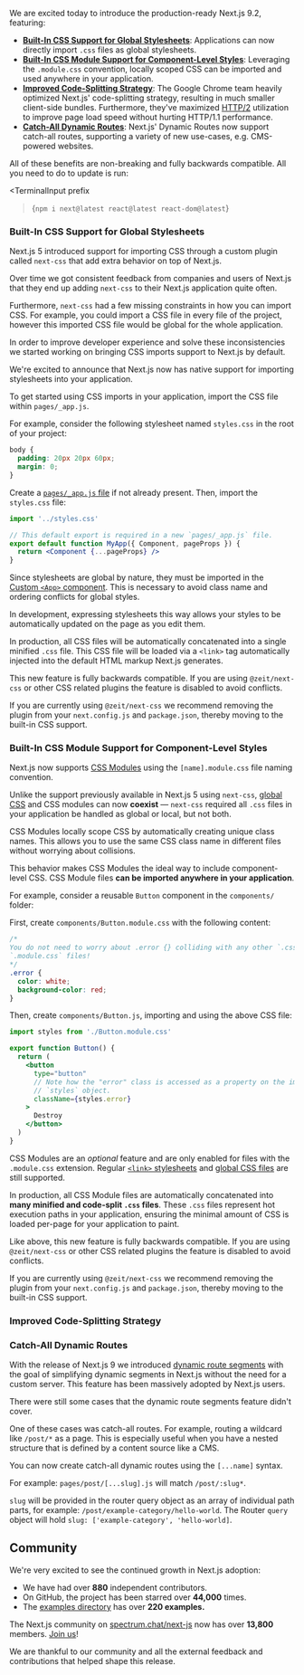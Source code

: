 


We are excited today to introduce the production-ready Next.js 9.2, featuring:

- **[Built-In CSS Support for Global Stylesheets](#built-in-css-support-for-global-stylesheets)**: Applications can now directly import `.css` files as global stylesheets.
- **[Built-In CSS Module Support for Component-Level Styles](#built-in-css-support-for-global-stylesheets)**: Leveraging the `.module.css` convention, locally scoped CSS can be imported and used anywhere in your application.
- **[Improved Code-Splitting Strategy](#improved-code-splitting-strategy)**: The Google Chrome team heavily optimized Next.js' code-splitting strategy, resulting in much smaller client-side bundles. Furthermore, they've maximized [HTTP/2](https://developers.google.com/web/fundamentals/performance/http2) utilization to improve page load speed without hurting HTTP/1.1 performance.
- **[Catch-All Dynamic Routes](#catch-all-dynamic-routes)**: Next.js' Dynamic Routes now support catch-all routes, supporting a variety of new use-cases, e.g. CMS-powered websites.

All of these benefits are non-breaking and fully backwards compatible. All you need to do to update is run:

<TerminalInput
  prefix
>{`npm i next@latest react@latest react-dom@latest`}</TerminalInput>

### Built-In CSS Support for Global Stylesheets

Next.js 5 introduced support for importing CSS through a custom plugin called `next-css` that add extra behavior on top of Next.js.

Over time we got consistent feedback from companies and users of Next.js that they end up adding `next-css` to their Next.js application quite often.

Furthermore, `next-css` had a few missing constraints in how you can import CSS.
For example, you could import a CSS file in every file of the project, however this imported CSS file would be global for the whole application.

In order to improve developer experience and solve these inconsistencies we started working on bringing CSS imports support to Next.js by default.

We're excited to announce that Next.js now has native support for importing stylesheets into your application.

To get started using CSS imports in your application, import the CSS file within `pages/_app.js`.

For example, consider the following stylesheet named `styles.css` in the root of your project:

```css
body {
  padding: 20px 20px 60px;
  margin: 0;
}
```

Create a [`pages/_app.js` file](https://nextjs.org/docs/advanced-features/custom-app) if not already present.
Then, import the `styles.css` file:

```jsx
import '../styles.css'

// This default export is required in a new `pages/_app.js` file.
export default function MyApp({ Component, pageProps }) {
  return <Component {...pageProps} />
}
```

Since stylesheets are global by nature, they must be imported in the [Custom `<App>` component](https://nextjs.org/docs/advanced-features/custom-app).
This is necessary to avoid class name and ordering conflicts for global styles.

In development, expressing stylesheets this way allows your styles to be automatically updated on the page as you edit them.

In production, all CSS files will be automatically concatenated into a single minified `.css` file.
This CSS file will be loaded via a `<link>` tag automatically injected into the default HTML markup Next.js generates.

This new feature is fully backwards compatible. If you are using `@zeit/next-css` or other CSS related plugins the feature is disabled to avoid conflicts.

If you are currently using `@zeit/next-css` we recommend removing the plugin from your `next.config.js` and `package.json`, thereby moving to the built-in CSS support.

### Built-In CSS Module Support for Component-Level Styles

Next.js now supports [CSS Modules](https://github.com/css-modules/css-modules) using the `[name].module.css` file naming convention.

Unlike the support previously available in Next.js 5 using `next-css`,
[global CSS](#built-in-css-support-for-global-stylesheets) and CSS modules can
now **coexist** — `next-css` required all `.css` files in your application be
handled as global or local, but not both.

CSS Modules locally scope CSS by automatically creating unique class names.
This allows you to use the same CSS class name in different files without worrying about collisions.

This behavior makes CSS Modules the ideal way to include component-level CSS.
CSS Module files **can be imported anywhere in your application**.

For example, consider a reusable `Button` component in the `components/` folder:

First, create `components/Button.module.css` with the following content:

```css
/*
You do not need to worry about .error {} colliding with any other `.css` or
`.module.css` files!
*/
.error {
  color: white;
  background-color: red;
}
```

Then, create `components/Button.js`, importing and using the above CSS file:

```jsx
import styles from './Button.module.css'

export function Button() {
  return (
    <button
      type="button"
      // Note how the "error" class is accessed as a property on the imported
      // `styles` object.
      className={styles.error}
    >
      Destroy
    </button>
  )
}
```

CSS Modules are an _optional_ feature and are only enabled for files with the `.module.css` extension.
Regular [`<link>` stylesheets](https://nextjs.org/docs/api-reference/next/head) and [global CSS files](#built-in-css-support-for-global-stylesheets) are still supported.

In production, all CSS Module files are automatically concatenated into **many minified and code-split `.css` files**.
These `.css` files represent hot execution paths in your application, ensuring the minimal amount of CSS is loaded per-page for your application to paint.

Like above, this new feature is fully backwards compatible.
If you are using `@zeit/next-css` or other CSS related plugins the feature is disabled to avoid conflicts.

If you are currently using `@zeit/next-css` we recommend removing the plugin from your `next.config.js` and `package.json`, thereby moving to the built-in CSS support.

### Improved Code-Splitting Strategy

### Catch-All Dynamic Routes

With the release of Next.js 9 we introduced [dynamic route segments](https://nextjs.org/blog/next-9#dynamic-route-segments) with the goal of simplifying dynamic segments in Next.js without the need for a custom server. This feature has been massively adopted by Next.js users.

There were still some cases that the dynamic route segments feature didn't cover.

One of these cases was catch-all routes. For example, routing a wildcard like `/post/*` as a page. This is especially useful when you have a nested structure that is defined by a content source like a CMS.

You can now create catch-all dynamic routes using the `[...name]` syntax.

For example: `pages/post/[...slug].js` will match `/post/:slug*`.

`slug` will be provided in the router query object as an array of individual path parts, for example: `/post/example-category/hello-world`. The Router `query` object will hold `slug: ['example-category', 'hello-world]`.

## Community

We're very excited to see the continued growth in Next.js adoption:

- We have had over **880** independent contributors.
- On GitHub, the project has been starred over **44,000** times.
- The [examples directory](https://github.com/zeit/next.js/tree/canary/examples) has over **220 examples.**

The Next.js community on [spectrum.chat/next-js](https://spectrum.chat/next-js) now has over **13,800** members.
[Join us](https://spectrum.chat/next-js)!

We are thankful to our community and all the external feedback and contributions that helped shape this release.
